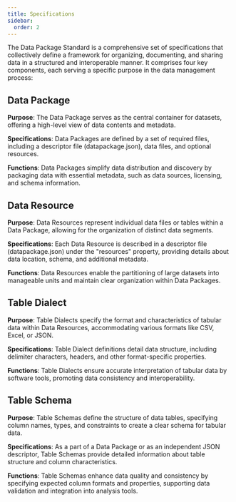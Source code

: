 ```yaml
---
title: Specifications
sidebar:
  order: 2
---
```



The Data Package Standard is a comprehensive set of specifications that collectively define a framework for organizing, documenting, and sharing data in a structured and interoperable manner. It comprises four key components, each serving a specific purpose in the data management process:

## Data Package

**Purpose**: The Data Package serves as the central container for datasets, offering a high-level view of data contents and metadata.

**Specifications**: Data Packages are defined by a set of required files, including a descriptor file (datapackage.json), data files, and optional resources.

**Functions**: Data Packages simplify data distribution and discovery by packaging data with essential metadata, such as data sources, licensing, and schema information.

<LinkCard
  title="Data Package"
  description="A core data container: read the specification"
  href="/specifications/data-package"
/>

## Data Resource

**Purpose**: Data Resources represent individual data files or tables within a Data Package, allowing for the organization of distinct data segments.

**Specifications**: Each Data Resource is described in a descriptor file (datapackage.json) under the "resources" property, providing details about data location, schema, and additional metadata.

**Functions**: Data Resources enable the partitioning of large datasets into manageable units and maintain clear organization within Data Packages.

<LinkCard
  title="Data Resource"
  description="Describing individual files: read the specification"
  href="/specifications/data-resource"
/>

## Table Dialect

**Purpose**: Table Dialects specify the format and characteristics of tabular data within Data Resources, accommodating various formats like CSV, Excel, or JSON.

**Specifications**: Table Dialect definitions detail data structure, including delimiter characters, headers, and other format-specific properties.

**Functions**: Table Dialects ensure accurate interpretation of tabular data by software tools, promoting data consistency and interoperability.

<LinkCard
  title="Table Dialect"
  description="Defining tabular data formats: read the specification"
  href="/specifications/table-dialect"
/>

## Table Schema

**Purpose**: Table Schemas define the structure of data tables, specifying column names, types, and constraints to create a clear schema for tabular data.

**Specifications**: As a part of a Data Package or as an independent JSON descriptor, Table Schemas provide detailed information about table structure and column characteristics.

**Functions**: Table Schemas enhance data quality and consistency by specifying expected column formats and properties, supporting data validation and integration into analysis tools.

<LinkCard
  title="Table Schema"
  description="Structuing tabular data: read the specification"
  href="/specifications/table-schema"
/>
